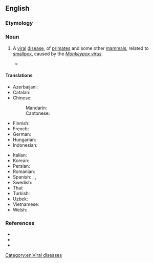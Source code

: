 ==English==
{{rfi|en}}

===Etymology===
{{compound|en|monkey|pox}}

===Noun===
{{en-noun|-}}

# {{lb|en|disease}} A [[viral]] [[disease]], of [[primate]]s and some other [[mammal]]s, related to [[smallpox]], caused by the ''[[Monkeypox virus]]''.
#* {{quote-journal|en|author=Joseph Goldstein|title=Officials Report a Possible Monkeypox Case in New York|work=The New York Times|date=2022-05-20|url=https://www.nytimes.com/2022/05/19/nyregion/monkeypox-case-ny.html|issn=0362-4331|passage=Clusters of '''monkeypox''' cases have recently been identified in Britain and Portugal, while Spain is investigating suspected cases of the virus.}}

====Translations====
{{trans-top|viral disease}}
* Azerbaijani: {{t|az|meymunçiçəyi}}
* Catalan: {{t|ca|verola del mico|f}}
* Chinese:
*: Mandarin: {{t|cmn|猴痘|tr=hóudòu}}
*: Cantonese: {{t|yue|猴痘|tr=hau4 dau6}}
* Finnish: {{t|fi|apinarokko}}
* French: {{t+|fr|variole du singe|f}}
* German: {{t|de|Affenpocken|p}}
* Hungarian: {{t+|hu|majomhimlő}}
* Indonesian: {{t+|id|cacar monyet}}
{{trans-mid}}
* Italian: {{t|it|vaiolo delle scimmie|m}}
* Korean: {{t|ko|원숭이두창}}
* Persian: {{t|fa|آبله‌میمون}}
* Romanian: {{t|ro|variola maimuței|f}}
* Spanish: {{t|es|viruela del mono|f}}, {{t|es|viruela símica|f}}, {{t|es|viruela del simio|f}}
* Swedish: {{t+|sv|apkoppor|c}}
* Thai: {{t|th|ฝีดาษลิง}}
* Turkish: {{t|tr|maymun çiçeği}}
* Uzbek: {{t|uz|maymunchechak}}
* Vietnamese: {{t+|vi|đậu mùa khỉ}}
* Welsh: {{t|cy|brech y mwnci|m}}
{{trans-bottom}}

===References===
* {{pedia}}
* {{pedia|2022 monkeypox outbreak}}
* {{comcatlite}}
[[Category:en:Viral diseases]]